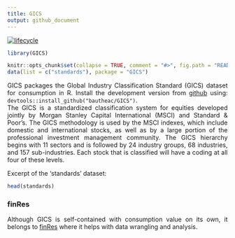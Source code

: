 ```yaml
---
title: GICS
output: github_document
---
```


[![lifecycle](https://img.shields.io/badge/lifecycle-experimental-orange.svg)](https://www.tidyverse.org/lifecycle/#experimental)


<style> body {text-align: justify} </style>

<!-- README.md is generated from README.Rmd. Please edit that file -->

```r
library(GICS)

knitr::opts_chunk$set(collapse = TRUE, comment = "#>", fig.path = "README-")
data(list = c("standards"), package = "GICS")
```


GICS packages the Global Industry Classification Standard (GICS) dataset for consumption in R. Install the development version from [github](https://github.com/bautheac/GICS/) using: `devtools::install_github("bautheac/GICS")`.  
The GICS is a standardized classification system for equities developed jointly by Morgan Stanley Capital International (MSCI) and Standard & Poor's. The GICS methodology is used by the MSCI indexes, which include domestic and international stocks, as well as by a large portion of the professional investment management community. The GICS hierarchy begins with 11 sectors and is followed by 24 industry groups, 68 industries, and 157 sub-industries. Each stock that is classified will have a coding at all four of these levels.

Excerpt of the 'standards' dataset:
```r
head(standards)
```


### finRes

Although GICS is self-contained with consumption value on its own, it belongs to [finRes](https://bautheac.github.io/finRes/) where it helps with data wrangling and analysis.



